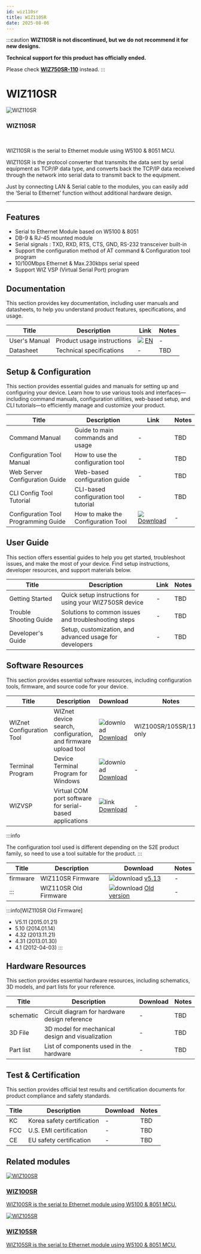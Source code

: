 ```yaml
---
id: wiz110sr
title: WIZ110SR
date: 2025-08-06
---
```



:::caution
**WIZ110SR is not discontinued, but we do not recommend it for new designs.**

**Technical support for this product has officially ended.**

Please check **[WIZ750SR-110](/Product/Modules/Serial-to-Ethernet-Module/WIZ750SR-110/WIZ750SR-110.mdx)** instead.
:::

# WIZ110SR

<div className="main-card">
  <img src="/img/products/wiz110sr/wiz110sr-web-1.jpg" alt="WIZ110SR" />
  <div>
    <h3>WIZ110SR</h3>
    <br />
    <p>
      WIZ110SR is the serial to Ethernet module using W5100 & 8051 MCU. 
    </p>
  </div>
</div>

WIZ110SR is the protocol converter that transmits the data sent by serial equipment as TCP/IP data type, and converts back the TCP/IP data received through the network into serial data to transmit back to the equipment.

Just by connecting LAN & Serial cable to the modules, you can easily add the ‘Serial to Ethernet’ function without additional hardware design.

---


## Features

- Serial to Ethernet Module based on W5100 & 8051
- DB-9 & RJ-45 mounted module
- Serial signals : TXD, RXD, RTS, CTS, GND, RS-232 transceiver built-in
- Support the configuration method of AT command & Configuration tool program
- 10/100Mbps Ethernet & Max.230kbps serial speed
- Support WIZ VSP (Virtual Serial Port) program


## Documentation

This section provides key documentation, including user manuals and datasheets, to help you understand product features, specifications, and usage.

| Title | Description | Link | Notes |
|-------|-------------|------|-------|
| User's Manual  | Product usage instructions | ![](\img\docs_icon_small.png) [EN](/img/products/wiz110sr/WIZ110SR_UM_v210e.pdf) | - |
| Datasheet | Technical specifications | - | TBD |


## Setup & Configuration

This section provides essential guides and manuals for setting up and configuring your device.
Learn how to use various tools and interfaces—including command manuals, configuration utilities, web-based setup, and CLI tutorials—to efficiently manage and customize your product.

| Title | Description | Link | Notes |
|-------|-------------|------|-------|
| Command Manual | Guide to main commands and usage | - | TBD |
| Configuration Tool Manual | How to use the configuration tool | - | TBD |
| Web Server Configuration Guide | Web-based configuration guide | - | TBD |
| CLI Config Tool Tutorial | CLI-based configuration tool tutorial | - | TBD |
| Configuration Tool Programming Guide | How to make the Configuration Tool | ![](\img\docs_icon_small.png) [Download](/img/products/wiz100sr/WIZ1x0SR_AN_S2E-Programming-Guide_V030E.pdf) | - |


## User Guide

This section offers essential guides to help you get started, troubleshoot issues, and make the most of your device. Find setup instructions, developer resources, and support materials below.

| Title | Description | Link | Notes |
|-------|-------------|------|-------|
| Getting Started | Quick setup instructions for using your WIZ750SR device | - | TBD |
| Trouble Shooting Guide | Solutions to common issues and troubleshooting steps | - | TBD |
| Developer's Guide | Setup, customization, and advanced usage for developers | - | TBD |


## Software Resources

This section provides essential software resources, including configuration tools, firmware, and source code for your device.

<Tabs>
  <TabItem value="tool" label="Tools" default>
      
  | Title | Description | Download | Notes |
  |-------|-------------|----------|-------|
  | WIZnet Configuration Tool | WIZnet device search, configuration, and firmware upload tool | ![download](/img/products/w5500/w5500_evb/icons/download.png) [Download](/img/products/wiz100sr/WIZ1xxSR_Config.zip) | WIZ100SR/105SR/110SR only |
  | Terminal Program | Device Terminal Program for Windows | ![download](/img/products/w5500/w5500_evb/icons/download.png) [Download](/img/products/wiz100sr/Device_Terminal.zip) | - |
  | WIZVSP | Virtual COM port software for serial-based applications | ![link](\img\link.png) [Download](http://wizvsp.wiznet.io/) | - |

  :::info

  The configuration tool used is different depending on the S2E product family, so need to use a tool suitable for the product.
  :::
  </TabItem>
  <TabItem value="firmware" label="Firmware" default>

  | Title | Description | Download | Notes |
  |-------|-------------|----------|-------|
  | firmware | WIZ110SR Firmware | ![download](/img/products/w5500/w5500_evb/icons/download.png) [v5.13](/img/products/wiz110sr/APP_110sr_0513.zip) | - |
  | ::: | WIZ110SR Old Firmware | ![download](/img/products/w5500/w5500_evb/icons/download.png) [Old version](/img/products/wiz110sr/WIZ110SR_old_FW.zip) | - |

  :::info[WIZ110SR Old Firmware]

  - V5.11 (2015.01.21)
  - 5.10 (2014.01.14)
  - 4.32 (2013.11.21)
  - 4.31 (2013.01.30)
  - 4.1 (2012-04-03)
  :::
  </TabItem>
</Tabs>
 

## Hardware Resources

This section provides essential hardware resources, including schematics, 3D models, and part lists for your reference.

| Title | Description | Download | Notes |
|-------|-------------|----------|-------|
| schematic | Circuit diagram for hardware design reference | - | TBD |
| 3D File | 3D model for mechanical design and visualization | - | TBD |
| Part list | List of components used in the hardware | - | TBD | 


## Test & Certification

This section provides official test results and certification documents for product compliance and safety standards.

| Title | Description | Download | Notes |
|-------|-------------|----------|-------|
| KC | Korea safety certification | - | TBD |
| FCC | U.S. EMI certification | - | TBD |
| CE | EU safety certification | - | TBD |


## Related modules

  <div className="link-card">
  <a
    href="/Product/Modules/Serial-to-Ethernet-Module/WIZ1xx-series/WIZ100SR"
    target="_blank"
    rel="noopener noreferrer"
    className="link-card-content"
  >
    <img src="/img/products/wiz100sr/wiz100sr_web_280.jpg" alt="WIZ100SR" />
    <div>
      <h3>WIZ100SR</h3>
      <p>
        WIZ100SR is the serial to Ethernet module using W5100 & 8051 MCU.
      </p>
    </div>
  </a>
  </div>

  <div className="link-card">
  <a
    href="/Product/Modules/Serial-to-Ethernet-Module/WIZ1xx-series/WIZ105SR"
    target="_blank"
    rel="noopener noreferrer"
    className="link-card-content"
  >
    <img src="/img/products/wiz105sr/wiz105sr-web-1.jpg" alt="WIZ105SR" />
    <div>
      <h3>WIZ105SR</h3>
      <p>
        WIZ105SR is the serial to Ethernet module using W5100 & 8051 MCU.
      </p>
    </div>
  </a>
  </div>
